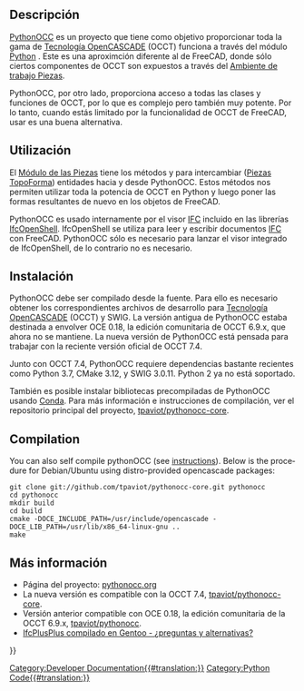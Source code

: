 <languages/>

<span id="Description"></span>
==Descripción==

<div class="mw-translate-fuzzy">
[[PythonOCC/es|PythonOCC]] es un proyecto que tiene como objetivo proporcionar toda la gama de [[OpenCASCADE/es|Tecnología OpenCASCADE]] (OCCT) funciona a través del módulo [[Python/es|Python]] {{incode|OCC}}. Este es una aproximción diferente al de FreeCAD, donde sólo ciertos componentes de OCCT son expuestos a través del [[Part_Workbench/es|Ambiente de trabajo Piezas]].
</div>

PythonOCC, por otro lado, proporciona acceso a todas las clases y funciones de OCCT, por lo que es complejo pero también muy potente. Por lo tanto, cuando estás limitado por la funcionalidad de OCCT de FreeCAD, usar {{incode|OCC}} es una buena alternativa.

<span id="Usage"></span>
== Utilización ==

<div class="mw-translate-fuzzy">
El [[Part_Workbench/es|Módulo de las Piezas]] tiene los métodos {{incode|Parte.__aPythonOCC__()}} y {{incode|Parte.__dePythonOCC__()}} para intercambiar {{incode|TopoDS_Shape}} ([[Part_TopoShape/de|Piezas TopoForma]]) entidades hacia y desde PythonOCC. Estos métodos nos permiten utilizar toda la potencia de OCCT en Python y luego poner las formas resultantes de nuevo en los objetos de FreeCAD.
</div>

PythonOCC es usado internamente por el visor [[Arch_IFC/es|IFC]] incluido en las librerías [[IfcOpenShell/es|IfcOpenShell]]. IfcOpenShell se utiliza para leer y escribir documentos [[Arch_IFC/es|IFC]] con FreeCAD. PythonOCC sólo es necesario para lanzar el visor integrado de IfcOpenShell, de lo contrario no es necesario.

<span id="Installation"></span>
== Instalación ==

PythonOCC debe ser compilado desde la fuente. Para ello es necesario obtener los correspondientes archivos de desarrollo para [[OpenCASCADE/es|Tecnología OpenCASCADE]] (OCCT) y SWIG. La versión antigua de PythonOCC estaba destinada a envolver OCE 0.18, la edición comunitaria de OCCT 6.9.x, que ahora no se mantiene. La nueva versión de PythonOCC está pensada para trabajar con la reciente versión oficial de OCCT 7.4.

Junto con OCCT 7.4, PythonOCC requiere dependencias bastante recientes como Python 3.7, CMake 3.12, y SWIG 3.0.11. Python 2 ya no está soportado.

También es posible instalar bibliotecas precompiladas de PythonOCC usando [[Conda/es|Conda]]. Para más información e instrucciones de compilación, ver el repositorio principal del proyecto, [https://github.com/tpaviot/pythonocc-core tpaviot/pythonocc-core].

<div lang="en" dir="ltr" class="mw-content-ltr">
== Compilation ==
</div>

<div lang="en" dir="ltr" class="mw-content-ltr">
You can also self compile pythonOCC (see [https://github.com/tpaviot/pythonocc-core/blob/master/INSTALL.md instructions]). Below is the procedure for Debian/Ubuntu using distro-provided opencascade packages:
</div>

<div lang="en" dir="ltr" class="mw-content-ltr">
<pre>
git clone git://github.com/tpaviot/pythonocc-core.git pythonocc
cd pythonocc
mkdir build
cd build
cmake -DOCE_INCLUDE_PATH=/usr/include/opencascade -DOCE_LIB_PATH=/usr/lib/x86_64-linux-gnu ..
make
</pre>
</div>

<span id="More_information"></span>
== Más información ==

* Página del proyecto: [http://www.pythonocc.org/ pythonocc.org]
* La nueva versión es compatible con la OCCT 7.4, [https://github.com/tpaviot/pythonocc-core tpaviot/pythonocc-core].
* Versión anterior compatible con OCE 0.18, la edición comunitaria de la OCCT 6.9.x, [https://github.com/tpaviot/pythonocc tpaviot/pythonocc].
* [https://forum.freecad.org/viewtopic.php?f=39&t=33254 IfcPlusPlus compilado en Gentoo - ¿preguntas y alternativas?]

{{Powerdocnavi{{#translation:}}}}
[[Category:Developer Documentation{{#translation:}}]]
[[Category:Python Code{{#translation:}}]]
{{clear}}